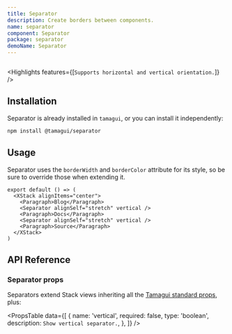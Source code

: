```yaml
---
title: Separator
description: Create borders between components.
name: separator
component: Separator
package: separator
demoName: Separator
---
```


<HeroContainer>
  <SeparatorDemo />
</HeroContainer>

```tsx hero template=Separator

```

<Highlights features={[`Supports horizontal and vertical orientation.`]} />

## Installation

Separator is already installed in `tamagui`, or you can install it independently:

```bash
npm install @tamagui/separator
```

## Usage

Separator uses the `borderWidth` and `borderColor` attribute for its style, so be sure to override those when extending it.

```tsx
export default () => (
  <XStack alignItems="center">
    <Paragraph>Blog</Paragraph>
    <Separator alignSelf="stretch" vertical />
    <Paragraph>Docs</Paragraph>
    <Separator alignSelf="stretch" vertical />
    <Paragraph>Source</Paragraph>
  </XStack>
)

```

## API Reference

### Separator props

Separators extend Stack views inheriting all the [Tamagui standard props](/docs/intro/props), plus:

<PropsTable
  data={[
    {
      name: 'vertical',
      required: false,
      type: 'boolean',
      description: `Show vertical separator.`,
    },
  ]}
/>
